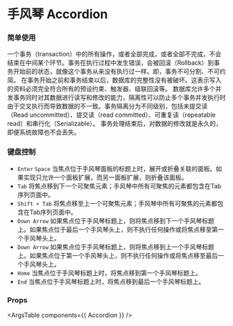 
<Meta title="组件/手风琴 Accordion" component={Accordion} />

# 手风琴 Accordion

### 简单使用

<Canvas>
  <Story name="Accordion">
    <Accordion allowMultipleExpanded>
      <Accordion.Pane id={'atomicity'} title={'原子性 Atomicity'} test={"asdasd"}>
        一个事务（transaction）中的所有操作，或者全部完成，或者全部不完成，不会结束在中间某个环节。事务在执行过程中发生错误，会被回滚（Rollback）到事务开始前的状态，就像这个事务从来没有执行过一样。即，事务不可分割、不可约简。
      </Accordion.Pane>
      <Accordion.Pane id={'consistency'} title={'一致性 Consistency'}>
        在事务开始之前和事务结束以后，数据库的完整性没有被破坏。这表示写入的资料必须完全符合所有的预设约束、触发器、级联回滚等。
      </Accordion.Pane>
      <Accordion.Pane id={'isolation'} title={'隔离性 Isolation'}>
        数据库允许多个并发事务同时对其数据进行读写和修改的能力，隔离性可以防止多个事务并发执行时由于交叉执行而导致数据的不一致。事务隔离分为不同级别，包括未提交读（Read uncommitted）、提交读（read committed）、可重复读（repeatable read）和串行化（Serializable）。
      </Accordion.Pane>
      <Accordion.Pane id={'durability'} title={'持久性 Durability'} disabled>
        事务处理结束后，对数据的修改就是永久的，即便系统故障也不会丢失。
      </Accordion.Pane>
    </Accordion>
  </Story>
</Canvas>

### 键盘控制

* `Enter` `Space` 当焦点位于手风琴面板的标题上时，展开或折叠关联的面板。如果实现只允许一个面板扩展，而另一面板扩展，则折叠该面板。
* `Tab` 将焦点移到下一个可聚焦元素；手风琴中所有可聚焦的元素都包含在Tab序列页面中。
* `Shift + Tab` 将焦点移至上一个可聚焦元素；手风琴中所有可聚焦的元素都包含在Tab序列页面中。
* `Down Arrow` 如果焦点位于手风琴标题上，则将焦点移到下一个手风琴标题上。如果焦点位于最后一个手风琴头上，则不执行任何操作或将焦点移至第一个手风琴头上。
* `Down Arrow` 如果焦点位于手风琴标题上，则将焦点移到上一个手风琴标题上。如果焦点位于第一个手风琴头上，则不执行任何操作或将焦点移至最后一个手风琴头上。
* `Home` 当焦点位于手风琴标题上时，将焦点移到第一个手风琴标题上。
* `End` 当焦点位于手风琴标题上时，将焦点移到最后一个手风琴标题上。

### Props

<ArgsTable components={{ Accordion }} />